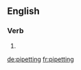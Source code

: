 ==English==

===Verb===
{{head|en|present participle}}

# {{present participle of|pipet|lang=en|nocat=1}}

[[de:pipetting]]
[[fr:pipetting]]